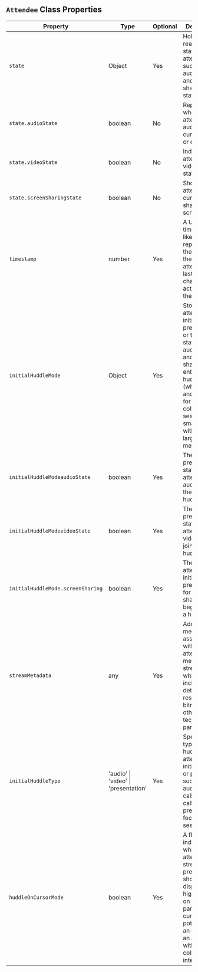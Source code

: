 ## `Attendee` Class Properties

| Property               | Type                                 | Optional | Description                                                                                                                                                                                                                     |
|------------------------|--------------------------------------|----------|---------------------------------------------------------------------------------------------------------------------------------------------------------------------------------------------------------------------------------|
| `state`                  | Object                               | Yes      | Holds the real-time states of the attendee, such as audio, video, and screen sharing statuses.                                                                                                                                  |
| `state.audioState`       | boolean                              | No       | Represents whether the attendee's audio is currently on or off.                                                                                                                                                                 |
| `state.videoState`       | boolean                              | No       | Indicates the attendee's video stream status.                                                                                                                                                                                    |
| `state.screenSharingState` | boolean                            | No       | Shows if the attendee is currently sharing their screen.                                                                                                                                                                        |
| `timestamp`              | number                               | Yes      | A Unix timestamp likely representing the time of the attendee's last status change or action within the meeting.                                                                                                                 |
| `initialHuddleMode`      | Object                               | Yes      | Stores the attendee's initial preferences or the default state for audio, video, and screen sharing upon entering the huddle (which is another term for a collaborative session or a smaller group within a larger meeting).    |
| `initialHuddleModeaudioState` | boolean                       | Yes      | The initial or preferred state of the attendee's audio during the start of a huddle.                                                                                                                                            |
| `initialHuddleModevideoState` | boolean                       | Yes      | The initial or preferred state of the attendee's video when joining a huddle.                                                                                                                                                   |
| `initialHuddleMode.screenSharing` | boolean                   | Yes      | The attendee's initial preference for screen sharing at the beginning of a huddle.                                                                                                                                              |
| `streamMetadata`         | any                                  | Yes      | Additional metadata associated with the attendee's media stream, which could include details like resolution, bitrate, or other technical parameters.                                                                            |
| `initialHuddleType`      | 'audio' \| 'video' \| 'presentation' | Yes      | Specifies the type of huddle the attendee initially joins or prefers, such as an audio-only call, a video call, or a presentation-focused session.                                                                              |
| `huddleOnCursorMode`     | boolean                              | Yes      | A flag indicating whether the attendee's stream or presence should be displayed or highlighted on other participants' cursors, potentially as an overlay or an avatar within a collaborative interface.                         |

